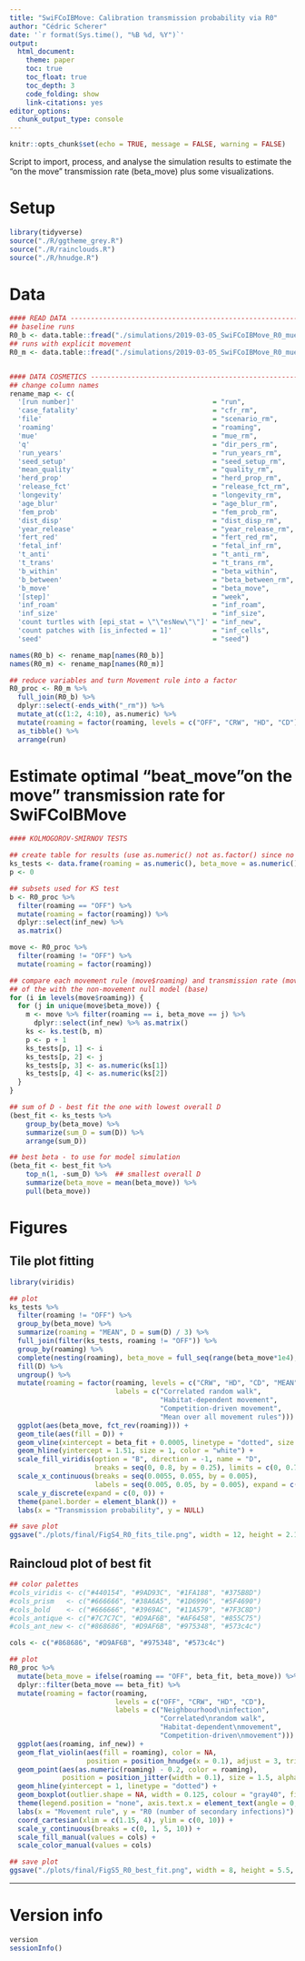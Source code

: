 ```yaml
---
title: "SwiFCoIBMove: Calibration transmission probability via R0"
author: "Cédric Scherer"
date: '`r format(Sys.time(), "%B %d, %Y")`'
output: 
  html_document:
    theme: paper
    toc: true
    toc_float: true
    toc_depth: 3
    code_folding: show
    link-citations: yes
editor_options: 
  chunk_output_type: console
---
```

  
```r
knitr::opts_chunk$set(echo = TRUE, message = FALSE, warning = FALSE)
```


Script to import, process, and analyse the simulation results to estimate the "on the move" transmission rate (beta_move) plus some visualizations.


# Setup

```r
library(tidyverse)
source("./R/ggtheme_grey.R")
source("./R/rainclouds.R")
source("./R/hnudge.R")
```


# Data

```r
#### READ DATA -----------------------------------------------------------------------------------------------
## baseline runs
R0_b <- data.table::fread("./simulations/2019-03-05_SwiFCoIBMove_R0_mue4_base.csv", skip = 6)  
## runs with explicit movement
R0_m <- data.table::fread("./simulations/2019-03-05_SwiFCoIBMove_R0_mue4_move.csv", skip = 6)


#### DATA COSMETICS ------------------------------------------------------------------------------------------
## change column names
rename_map <- c(
  '[run number]'                                  = "run",
  'case_fatality'                                 = "cfr_rm",
  'file'                                          = "scenario_rm",
  'roaming'                                       = "roaming",
  'mue'                                           = "mue_rm",
  'q'                                             = "dir_pers_rm",
  'run_years'                                     = "run_years_rm",
  'seed_setup'                                    = "seed_setup_rm",   
  'mean_quality'                                  = "quality_rm",
  'herd_prop'                                     = "herd_prop_rm",
  'release_fct'                                   = "release_fct_rm",
  'longevity'                                     = "longevity_rm",
  'age_blur'                                      = "age_blur_rm",
  'fem_prob'                                      = "fem_prob_rm",
  'dist_disp'                                     = "dist_disp_rm",
  'year_release'                                  = "year_release_rm",
  'fert_red'                                      = "fert_red_rm",
  'fetal_inf'                                     = "fetal_inf_rm",
  't_anti'                                        = "t_anti_rm",
  't_trans'                                       = "t_trans_rm",
  'b_within'                                      = "beta_within",
  'b_between'                                     = "beta_between_rm",
  'b_move'                                        = "beta_move",
  '[step]'                                        = "week",
  'inf_roam'                                      = "inf_roam",
  'inf_size'                                      = "inf_size",
  'count turtles with [epi_stat = \"\"esNew\"\"]' = "inf_new",
  'count patches with [is_infected = 1]'          = "inf_cells",
  'seed'                                          = "seed")

names(R0_b) <- rename_map[names(R0_b)]
names(R0_m) <- rename_map[names(R0_m)]

## reduce variables and turn Movement rule into a factor
R0_proc <- R0_m %>% 
  full_join(R0_b) %>% 
  dplyr::select(-ends_with("_rm")) %>%
  mutate_at(c(1:2, 4:10), as.numeric) %>%
  mutate(roaming = factor(roaming, levels = c("OFF", "CRW", "HD", "CD"))) %>%
  as_tibble() %>% 
  arrange(run)
```

# Estimate optimal "beat_move"on the move" transmission rate for SwiFCoIBMove

```r
#### KOLMOGOROV-SMIRNOV TESTS

## create table for results (use as.numeric() not as.factor() since no levels are defined yet!)
ks_tests <- data.frame(roaming = as.numeric(), beta_move = as.numeric(), D = as.numeric(), p = as.numeric())
p <- 0

## subsets used for KS test
b <- R0_proc %>% 
  filter(roaming == "OFF") %>% 
  mutate(roaming = factor(roaming)) %>% 
  dplyr::select(inf_new) %>% 
  as.matrix()

move <- R0_proc %>% 
  filter(roaming != "OFF") %>% 
  mutate(roaming = factor(roaming))

## compare each movement rule (move$roaming) and transmission rate (move$beta_move) 
## of the with the non-movement null model (base)
for (i in levels(move$roaming)) {
  for (j in unique(move$beta_move)) {
    m <- move %>% filter(roaming == i, beta_move == j) %>% 
      dplyr::select(inf_new) %>% as.matrix()
    ks <- ks.test(b, m)
    p <- p + 1
    ks_tests[p, 1] <- i
    ks_tests[p, 2] <- j
    ks_tests[p, 3] <- as.numeric(ks[1])
    ks_tests[p, 4] <- as.numeric(ks[2])
  }
}

## sum of D - best fit the one with lowest overall D
(best_fit <- ks_tests %>% 
    group_by(beta_move) %>% 
    summarize(sum_D = sum(D)) %>% 
    arrange(sum_D))

## best beta - to use for model simulation
(beta_fit <- best_fit %>% 
    top_n(1, -sum_D) %>%  ## smallest overall D
    summarize(beta_move = mean(beta_move)) %>% 
    pull(beta_move))
```


# Figures

## Tile plot fitting

```r
library(viridis)

## plot
ks_tests %>%
  filter(roaming != "OFF") %>%
  group_by(beta_move) %>%
  summarize(roaming = "MEAN", D = sum(D) / 3) %>%
  full_join(filter(ks_tests, roaming != "OFF")) %>%
  group_by(roaming) %>% 
  complete(nesting(roaming), beta_move = full_seq(range(beta_move*1e4), 1) / 1e4) %>%
  fill(D) %>% 
  ungroup() %>% 
  mutate(roaming = factor(roaming, levels = c("CRW", "HD", "CD", "MEAN"),
                          labels = c("Correlated random walk",
                                     "Habitat-dependent movement",
                                     "Competition-driven movement",
                                     "Mean over all movement rules"))) %>%
  ggplot(aes(beta_move, fct_rev(roaming))) +
  geom_tile(aes(fill = D)) +
  geom_vline(xintercept = beta_fit + 0.0005, linetype = "dotted", size = 0.5) +
  geom_hline(yintercept = 1.51, size = 1, color = "white") +
  scale_fill_viridis(option = "B", direction = -1, name = "D",
                     breaks = seq(0, 0.8, by = 0.25), limits = c(0, 0.75)) +
  scale_x_continuous(breaks = seq(0.0055, 0.055, by = 0.005),
                     labels = seq(0.005, 0.05, by = 0.005), expand = c(0, 0)) +
  scale_y_discrete(expand = c(0, 0)) +
  theme(panel.border = element_blank()) +
  labs(x = "Transmission probability", y = NULL)

## save plot
ggsave("./plots/final/FigS4_R0_fits_tile.png", width = 12, height = 2.1, dpi = 750)
```

## Raincloud plot of best fit

```r
## color palettes
#cols_viridis <- c("#440154", "#9AD93C", "#1FA188", "#375B8D")
#cols_prism   <- c("#666666", "#38A6A5", "#1D6996", "#5F4690")
#cols_bold    <- c("#666666", "#3969AC", "#11A579", "#7F3C8D")
#cols_antique <- c("#7C7C7C", "#D9AF6B", "#AF6458", "#855C75")
#cols_ant_new <- c("#868686", "#D9AF6B", "#975348", "#573c4c")

cols <- c("#868686", "#D9AF6B", "#975348", "#573c4c")

## plot
R0_proc %>%
  mutate(beta_move = ifelse(roaming == "OFF", beta_fit, beta_move)) %>%
  dplyr::filter(beta_move == beta_fit) %>%
  mutate(roaming = factor(roaming,
                          levels = c("OFF", "CRW", "HD", "CD"),
                          labels = c("Neighbourhood\ninfection",
                                     "Correlated\nrandom walk",
                                     "Habitat-dependent\nmovement", 
                                     "Competition-driven\nmovement"))) %>%
  ggplot(aes(roaming, inf_new)) +
  geom_flat_violin(aes(fill = roaming), color = NA,
                   position = position_hnudge(x = 0.1), adjust = 3, trim = T) +
  geom_point(aes(as.numeric(roaming) - 0.2, color = roaming), 
             position = position_jitter(width = 0.1), size = 1.5, alpha = 0.25) +
  geom_hline(yintercept = 1, linetype = "dotted") +
  geom_boxplot(outlier.shape = NA, width = 0.125, colour = "gray40", fill = "white") +  
  theme(legend.position = "none", axis.text.x = element_text(angle = 0, hjust = 0.5)) +
  labs(x = "Movement rule", y = "R0 (number of secondary infections)") +
  coord_cartesian(xlim = c(1.15, 4), ylim = c(0, 10)) +
  scale_y_continuous(breaks = c(0, 1, 5, 10)) +
  scale_fill_manual(values = cols) +
  scale_color_manual(values = cols)

## save plot
ggsave("./plots/final/FigS5_R0_best_fit.png", width = 8, height = 5.5, dpi = 750)
```

***
  
# Version info

```r
version
sessionInfo()
```
